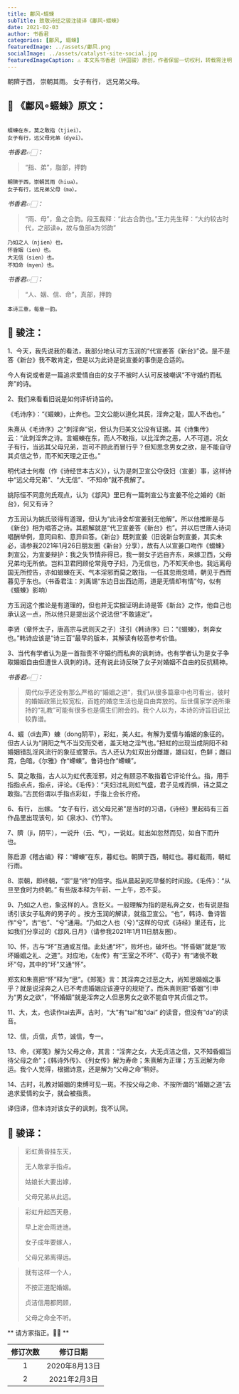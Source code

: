 ```yaml
---
title: 鄘风∘蝃蝀
subTitle: 致敬诗经之骏注骏译《鄘风∘蝃蝀》 
date: 2021-02-03 
author: 书香君
categories: [鄘风, 蝃蝀]
featuredImage: ../assets/鄘风.png
socialImage: ../assets/catalyst-site-social.jpg
featuredImageCaption: ⚠️️ 本文系书香君（钟国骏）原创，作者保留一切权利，转载需注明出处。
---
```


朝隮于西，
崇朝其雨。
女子有行，
远兄弟父母。

## 🌼 《鄘风∘蝃蝀》原文：
```

蝃蝀在东，莫之敢指（tjiei）。
女子有行，远父母兄弟（dyei）。

```
*书香君👉🏻：* 

> “指、弟”，脂部，押韵

```
朝隮于西，崇朝其雨（hiua）。
女子有行，远兄弟父母（mə）。

```
*书香君👉🏻：* 

> “雨、母”，鱼之合韵。段玉裁释：“此古合韵也。”王力先生释：“大约较古时代，之部读ə，故与鱼部a为邻韵”

```
乃如之人（njien）也，
怀昏姻（ien）也。
大无信（sien）也。
不知命（myen）也。

```
*书香君👉🏻：* 

> “人、姻、信、命”，真部，押韵

```
本诗三章，每章一韵。

```
## 🍁️ 骏注：

1、今天，我先说我的看法，我部分地认可方玉润的“代宣姜答《新台》”说。是不是答《新台》我不敢肯定，但是以为此诗是说宣姜的事倒是合适的。

今人有说或者是一篇追求爱情自由的女子不被时人认可反被嘲讽“不守婚约而私奔”的诗。

2、我们来看看旧说是如何评析诗旨的。

《毛诗序》：“《蝃蝀》，止奔也。卫文公能以道化其民，淫奔之耻，国人不齿也。”

朱熹从《毛诗序》之“刺淫奔”说，但认为归美文公没有证据。其《诗集传》云：“此刺淫奔之诗。言蝃蝀在东，而人不敢指，以比淫奔之恶，人不可道。况女子有行，当远其父母兄弟，岂可不顾此而冒行乎？但知思念男女之欲，是不能自守其贞信之节，而不知天理之正也。”

明代进士何楷（作《诗经世本古义》），认为是刺卫宣公夺伋妇（宣姜）事，这样诗中“远父母兄弟”、“大无信”、“不知命”就不费解了。

姚际恒不同意何氏观点，认为《邶风》里已有一篇刺宣公与宣姜不伦之婚的《新台》，何又有诗？

方玉润认为姚氏驳得有道理，但认为“此诗舍却宣姜别无他解”。所以他推断是与《新台》相为唱答之诗。其题解就是“代卫宣姜答《新台》也”。并以后世唐人诗词唱酬举例，意同曰和、意异曰答。《新台》既刺宣姜（旧说新台刺宣姜，其实未必，请参我2021年1月26日朋友圈《新台》分享），故有人以宣姜口吻作《蝃蝀》刺宣公，为宣姜辩护：我之失节情非得已，我一弱女子远自齐东，来嫁卫西，父母兄弟均无所依。岂料卫君罔顾伦常竟夺子妇，乃无信也，乃不知天命也。我远离母国无所控告，亦如蝃蝀在天、气本淫邪而莫之敢指，一任其忽雨忽晴，朝见于西而暮见于东也。（书香君注：刘禹锡“东边日出西边雨，道是无情却有情”句，似有《蝃蝀》影响）

方玉润这个推论是有道理的，但也并无实据证明此诗是答《新台》之作，他自己也承认这一点，所以他只是提出这个说法但“不敢遽定”。

李贤（章怀太子，唐高宗与武则天之子）注引《韩诗序》曰：“《蝃蝀》，刺奔女也。”韩诗应该是“诗三百”最早的版本，其解读有较高参考价值。

3、当代有学者认为是一首指责不守婚约而私奔的讽刺诗。也有学者认为是女子争取婚姻自由但遭世人讽刺的诗。还有说此诗反映了女子对婚姻不自由的反抗精神。

*书香君👉🏻：* 

> 周代似乎还没有那么严格的“婚姻之道”，我们从很多篇章中也可看出，彼时的婚姻政策比较宽松，百姓的婚恋生活也是自由奔放的。后世儒家学说所秉持的“礼教”可能有很多也是儒生们附会的。我个人以为，本诗的诗旨旧说比较靠谱。

4、蝃（di去声）蝀（dong阴平），彩虹，美人虹。有解为爱情与婚姻的象征的。但古人认为“阴阳之气不当交而交者，盖天地之淫气也。”把虹的出现当成阴阳不和婚姻错乱淫风流行的象征或警示。古人还认为虹双出分雌雄，雄曰虹，色鲜；雌曰霓，色暗。《尔雅》作“螮蝀”。鲁诗也作“螮蝀”。

5、莫之敢指，古人以为虹代表淫邪，对之有顾忌不敢指着它评论什么。指，用手指指点点，指点，评论。《毛传》：“夫妇过礼则虹气盛，君子见戒而惧，讳之莫之敢指。”古民俗谓以手指点彩虹，手指上会长疔疮。

6、有行， 出嫁。
“女子有行，远父母兄弟”是当时的习语，《诗经》里起码有三首作品里出现该句，如《泉水》、《竹竿》。

7、隮（ji，阴平），一说升（云、气），一说虹。虹出如忽然而见，如自下而升也。

陈启源《稽古编》释：“螮蝀”在东，暮虹也。朝隮于西，朝虹也。暮虹截雨，朝虹行雨。

8、崇朝，即终朝，“崇”是“终”的借字。指从晨起到吃早餐的时间段。《毛传》：“从旦至食时为终朝。”
有些版本释为午前、一上午，恐不妥。

9、乃如之人也，象这样的人。含贬义。一般理解为指的是私奔之女，也有说是指诱引该女子私奔的男子的 。按方玉润的解读，就指卫宣公。“也”，韩诗、鲁诗皆作“兮”，古“也”、“兮”通用。“乃如之人也（兮）”这样的句式《诗经》里还有，比如我们分享过的《邶风.日月》（请参我2021年1月11日朋友圈）。

10、怀，古与“坏”互通或互借。此处通“坏”，败坏也，破坏也。“怀昏姻”就是“败坏婚姻之礼、之道”。对应地，《左传》有“王室之不坏”、《荀子》有“诸侯不敢坏”句，其中的“坏”又通“怀”。

郑玄和朱熹把“怀”释为“思”。《郑笺》言：其淫奔之过恶之大，尚知思婚姻之事乎？就是说淫奔之人已不考虑婚姻应该遵守的规矩了。而朱熹则把“昏姻”引申为“男女之欲”，“怀婚姻”就是淫奔之人但思男女之欲不能自守其贞信之节。

11、大，太，也读作tai去声。古时，“大”有“tai”和“dai”
的读音，但没有“da”的读音。

12、信，贞信，贞节，诚信，专一。

13、命，《郑笺》解为父母之命，其言：“淫奔之女，大无贞洁之信，又不知昏姻当待父母之命”；《韩诗外传》、《列女传》解为寿命；朱熹解为正理；方玉润解为命运。我个人觉得，根据诗意，还是解为“父母之命”稍好。

14、古时，礼教对婚姻的束缚可见一斑。不按父母之命、不按所谓的“婚姻之道”去追求爱情的女子，就会被指责。

译归译，但本诗对该女子的讽刺，我不认同。

## 🍁️ 骏译：

> 彩虹黄昏挂东天，
> 
> 无人敢拿手指点。
> 
> 姑娘长大要出嫁，
> 
> 父母兄弟从此远。

> 彩虹升起西天悬，
> 
> 早上定会雨涟涟。
> 
> 女子成年要嫁人，
> 
> 父母兄弟离得远。

> 就有这样一个人，
> 
> 不按正道配婚姻。
> 
> 贞洁信用都罔顾，
> 
> 父母之命全不听。

** 请方家指正。🙏🏻 **

| 修订次数      | 修订日期 | 
|   :----: |    :----:   | 
| 1    | 2020年8月13日       | 
| 2    | 2021年2月3日       | 

